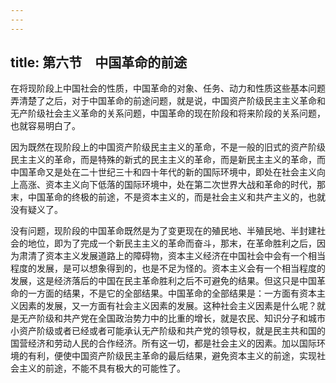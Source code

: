 ```yaml
---
---
---
```

title: 第六节　中国革命的前途
---




在将现阶段上中国社会的性质，中国革命的对象、任务、动力和性质这些基本问题弄清楚了之后，对于中国革命的前途问题，就是说，中国资产阶级民主主义革命和无产阶级社会主义革命的关系问题，中国革命的现在阶段和将来阶段的关系问题，也就容易明白了。

因为既然在现阶段上的中国资产阶级民主主义的革命，不是一般的旧式的资产阶级民主主义的革命，而是特殊的新式的民主主义的革命，而是新民主主义的革命，而中国革命又是处在二十世纪三十和四十年代的新的国际环境中，即处在社会主义向上高涨、资本主义向下低落的国际环境中，处在第二次世界大战和革命的时代，那末，中国革命的终极的前途，不是资本主义的，而是社会主义和共产主义的，也就没有疑义了。

没有问题，现阶段的中国革命既然是为了变更现在的殖民地、半殖民地、半封建社会的地位，即为了完成一个新民主主义的革命而奋斗，那末，在革命胜利之后，因为肃清了资本主义发展道路上的障碍物，资本主义经济在中国社会中会有一个相当程度的发展，是可以想象得到的，也是不足为怪的。资本主义会有一个相当程度的发展，这是经济落后的中国在民主革命胜利之后不可避免的结果。但这只是中国革命的一方面的结果，不是它的全部结果。中国革命的全部结果是：一方面有资本主义因素的发展，又一方面有社会主义因素的发展。这种社会主义因素是什么呢？就是无产阶级和共产党在全国政治势力中的比重的增长，就是农民、知识分子和城市小资产阶级或者已经或者可能承认无产阶级和共产党的领导权，就是民主共和国的国营经济和劳动人民的合作经济。所有这一切，都是社会主义的因素。加以国际环境的有利，便使中国资产阶级民主革命的最后结果，避免资本主义的前途，实现社会主义的前途，不能不具有极大的可能性了。
